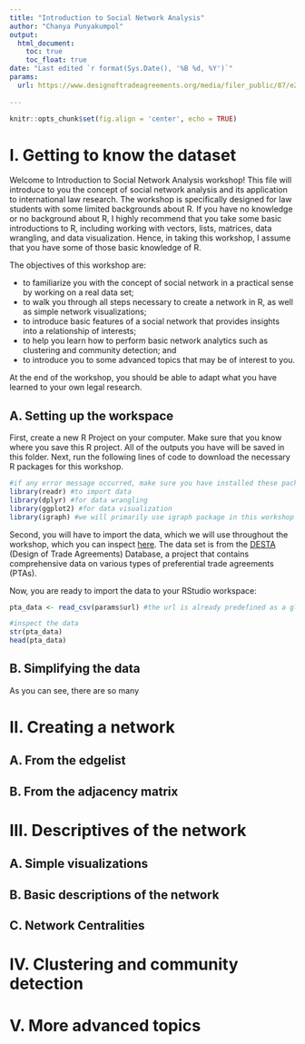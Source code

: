 ```yaml
---
title: "Introduction to Social Network Analysis"
author: "Chanya Punyakumpol"
output: 
  html_document:
    toc: true
    toc_float: true
date: "Last edited `r format(Sys.Date(), '%B %d, %Y')`"
params:
  url: https://www.designoftradeagreements.org/media/filer_public/87/e2/87e266f0-5874-4596-913a-251e99ab6632/desta_list_of_treaties_02_01_dyads.csv
  
---
```


```r
knitr::opts_chunk$set(fig.align = 'center', echo = TRUE)
```

# I. Getting to know the dataset
Welcome to Introduction to Social Network Analysis workshop! This file will introduce to you the concept of social network analysis and its application to international law research. The workshop is specifically designed for law students with some limited backgrounds about R. If you have no knowledge or no background about R, I highly recommend that you take some basic introductions to R, including working with vectors, lists, matrices, data wrangling, and data visualization. Hence, in taking this workshop, I assume that you have some of those basic knowledge of R.

The objectives of this workshop are:

- to familiarize you with the concept of social network in a practical sense by working on a real data set;
- to walk you through all steps necessary to create a network in R, as well as simple network visualizations;
- to introduce basic features of a social network that provides insights into a relationship of interests; 
- to help you learn how to perform basic network analytics such as clustering and community detection; and
- to introduce you to some advanced topics that may be of interest to you.

At the end of the workshop, you should be able to adapt what you have learned to your own legal research.

## A. Setting up the workspace

First, create a new R Project on your computer. Make sure that you know where you save this R project. All of the outputs you have will be saved in this folder. Next, run the following lines of code to download the necessary R packages for this workshop.

``` r
#if any error message occurred, make sure you have installed these packages first before you load them
library(readr) #to import data
library(dplyr) #for data wrangling
library(ggplot2) #for data visualization
library(igraph) #we will primarily use igraph package in this workshop
```

Second, you will have to import the data, which we will use throughout the workshop, which you can inspect [here](https://www.designoftradeagreements.org/media/filer_public/87/e2/87e266f0-5874-4596-913a-251e99ab6632/desta_list_of_treaties_02_01_dyads.csv). The data set is from the [DESTA](https://www.designoftradeagreements.org/) (Design of Trade Agreements) Database, a project that contains comprehensive data on various types of preferential trade agreements (PTAs).

Now, you are ready to import the data to your RStudio workspace:

```r
pta_data <- read_csv(params$url) #the url is already predefined as a global parameter here.
```

```r
#inspect the data
str(pta_data)
head(pta_data)
```

## B. Simplifying the data
As you can see, there are so many




# II. Creating a network

## A. From the edgelist

## B. From the adjacency matrix

# III. Descriptives of the network

## A. Simple visualizations

## B. Basic descriptions of the network

## C. Network Centralities

# IV. Clustering and community detection

# V. More advanced topics
